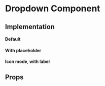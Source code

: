 
<Meta title="Core|Molecules/Dropdown" />

# Dropdown Component

## Implementation

#### Default

<Preview>
  <Story name="default">
    <div style={{display: 'flex'}}>
    <Dropdown
      type="select"
      options={[
        {
          label: 'Option 1',
          value: 'o1',
        },
        { label: 'option2option2option2option2option2', value: 'o2' },
        { label: 'option3', value: 'op3' },
      ]}
    />
    </div>
  </Story>
</Preview>

#### With placeholder

<Preview>
  <Story name="placeholder">
    <Dropdown
      type="select"
      options={[
        { label: 'Show all members', value: 'o1' },
        { label: 'option2option2option2option2option2', value: 'o2' },
        { label: 'option3', value: 'op3' },
      ]}
      placeholder="Placeholder"
    />
  </Story>
</Preview>

#### Icon mode, with label

<Preview>
  <Story name="expander">
    <Dropdown
      type="expander"
      options={[
        {
          label: 'Option 1',
          value: 'o1',
        },
        {
          label: 'Option 2',
          value: 'o2',
        },
        {
          label: 'Option 3',
          value: 'op3',
        },
      ]}
      label="Icon mode here"
      iconMode
    />
  </Story>
</Preview>

## Props

<Props of={Dropdown} />
